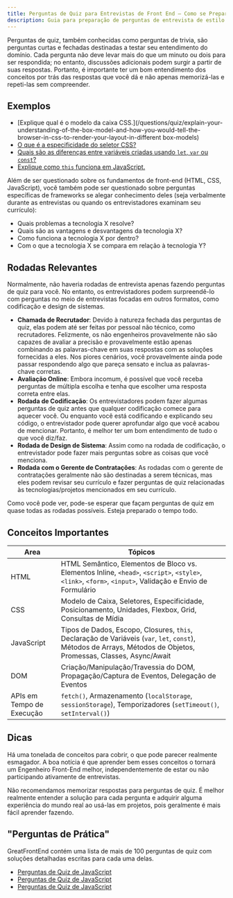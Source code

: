 ```yaml
---
title: Perguntas de Quiz para Entrevistas de Front End — Como se Preparar
description: Guia para preparação de perguntas de entrevista de estilo de quiz para Front End — O que esperar, conceitos para aprender e mais de 100 perguntas de prática importantes.
---
```


Perguntas de quiz, também conhecidas como perguntas de trivia, são perguntas curtas e fechadas destinadas a testar seu entendimento do domínio. Cada pergunta não deve levar mais do que um minuto ou dois para ser respondida; no entanto, discussões adicionais podem surgir a partir de suas respostas. Portanto, é importante ter um bom entendimento dos conceitos por trás das respostas que você dá e não apenas memorizá-las e repeti-las sem compreender.

## Exemplos

- [Explique qual é o modelo da caixa CSS.]\(/questions/quiz/explain-your-understanding-of-the-box-model-and-how-you-would-tell-the-browser-in-css-to-render-your-layout-in-different box-models)
- [O que é a especificidade do seletor CSS?](/questions/quiz/what-is-css-selector-specificity-and-how-does-it-work)
- [Quais são as diferenças entre variáveis criadas usando `let`, `var` ou `const`?](/questions/quiz/what-are-the-differences-between-variables-created-using-let-var-or-const)
- [Explique como `this` funciona em JavaScript.](/questions/quiz/explain-how-this-works-in-javascript)

Além de ser questionado sobre os fundamentos de front-end (HTML, CSS, JavaScript), você também pode ser questionado sobre perguntas específicas de frameworks se alegar conhecimento deles (seja verbalmente durante as entrevistas ou quando os entrevistadores examinam seu currículo):

- Quais problemas a tecnologia X resolve?
- Quais são as vantagens e desvantagens da tecnologia X?
- Como funciona a tecnologia X por dentro?
- Com o que a tecnologia X se compara em relação à tecnologia Y?

## Rodadas Relevantes

Normalmente, não haveria rodadas de entrevista apenas fazendo perguntas de quiz para você. No entanto, os entrevistadores podem surpreendê-lo com perguntas no meio de entrevistas focadas em outros formatos, como codificação e design de sistemas.

- **Chamada de Recrutador**: Devido à natureza fechada das perguntas de quiz, elas podem até ser feitas por pessoal não técnico, como recrutadores. Felizmente, os não engenheiros provavelmente não são capazes de avaliar a precisão e provavelmente estão apenas combinando as palavras-chave em suas respostas com as soluções fornecidas a eles. Nos piores cenários, você provavelmente ainda pode passar respondendo algo que pareça sensato e inclua as palavras-chave corretas.
- **Avaliação Online**: Embora incomum, é possível que você receba perguntas de múltipla escolha e tenha que escolher uma resposta correta entre elas.
- **Rodada de Codificação**: Os entrevistadores podem fazer algumas perguntas de quiz antes que qualquer codificação comece para aquecer você. Ou enquanto você está codificando e explicando seu código, o entrevistador pode querer aprofundar algo que você acabou de mencionar. Portanto, é melhor ter um bom entendimento de tudo o que você diz/faz.
- **Rodada de Design de Sistema**: Assim como na rodada de codificação, o entrevistador pode fazer mais perguntas sobre as coisas que você menciona.
- **Rodada com o Gerente de Contratações**: As rodadas com o gerente de contratações geralmente não são destinadas a serem técnicas, mas eles podem revisar seu currículo e fazer perguntas de quiz relacionadas às tecnologias/projetos mencionados em seu currículo.

Como você pode ver, pode-se esperar que façam perguntas de quiz em quase todas as rodadas possíveis. Esteja preparado o tempo todo.

## Conceitos Importantes

| Area | Tópicos |
| --- | --- |
| HTML | HTML Semântico, Elementos de Bloco vs. Elementos Inline, `<head>`, `<script>`, `<style>`, `<link>`, `<form>`, `<input>`, Validação e Envio de Formulário |
| CSS | Modelo de Caixa, Seletores, Especificidade, Posicionamento, Unidades, Flexbox, Grid, Consultas de Mídia |
| JavaScript | Tipos de Dados, Escopo, Closures, `this`, Declaração de Variáveis (`var`, `let`, `const`), Métodos de Arrays, Métodos de Objetos, Promessas, Classes, Async/Await |
| DOM | Criação/Manipulação/Travessia do DOM, Propagação/Captura de Eventos, Delegação de Eventos |
| APIs em Tempo de Execução | `fetch()`, Armazenamento (`localStorage`, `sessionStorage`), Temporizadores (`setTimeout()`, `setInterval()`) |

## Dicas

Há uma tonelada de conceitos para cobrir, o que pode parecer realmente esmagador. A boa notícia é que aprender bem esses conceitos o tornará um Engenheiro Front-End melhor, independentemente de estar ou não participando ativamente de entrevistas.

Não recomendamos memorizar respostas para perguntas de quiz. É melhor realmente entender a solução para cada pergunta e adquirir alguma experiência do mundo real ao usá-las em projetos, pois geralmente é mais fácil aprender fazendo.

## "Perguntas de Prática"

GreatFrontEnd contém uma lista de mais de 100 perguntas de quiz com soluções detalhadas escritas para cada uma delas.

- [Perguntas de Quiz de JavaScript](/questions/js/quiz)
- [Perguntas de Quiz de JavaScript](/questions/js/quiz)
- [Perguntas de Quiz de JavaScript](/questions/js/quiz)
